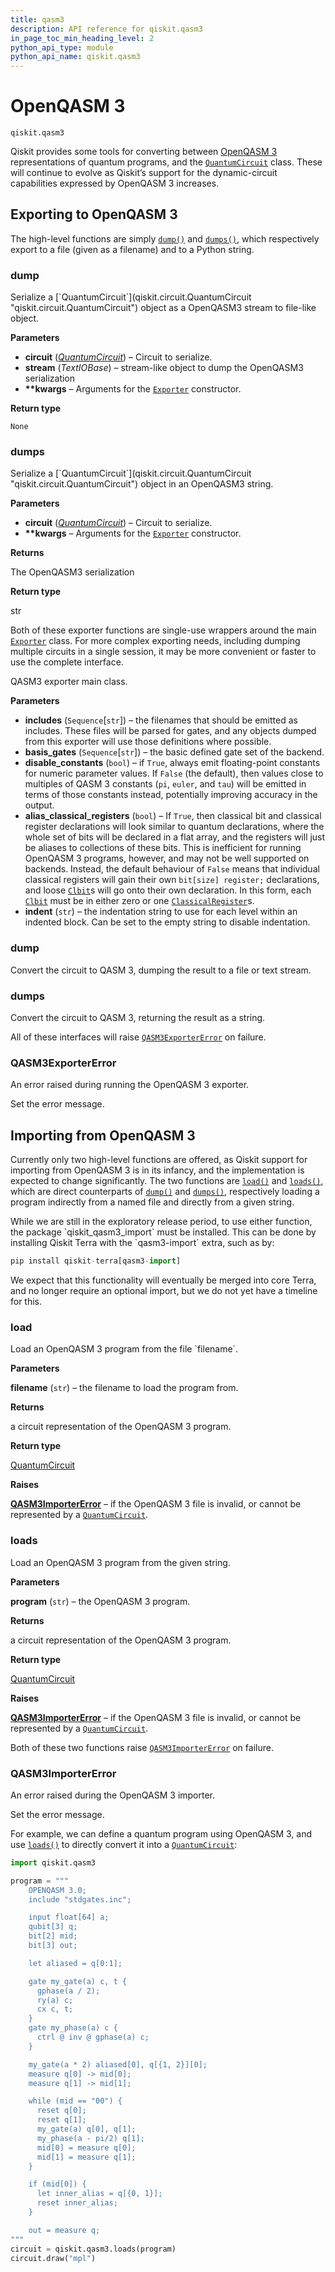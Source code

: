 ```yaml
---
title: qasm3
description: API reference for qiskit.qasm3
in_page_toc_min_heading_level: 2
python_api_type: module
python_api_name: qiskit.qasm3
---
```


<span id="module-qiskit.qasm3" />

<span id="qiskit-qasm3" />

# OpenQASM 3

<span id="module-qiskit.qasm3" />

`qiskit.qasm3`

Qiskit provides some tools for converting between [OpenQASM 3](https://openqasm.com) representations of quantum programs, and the [`QuantumCircuit`](qiskit.circuit.QuantumCircuit "qiskit.circuit.QuantumCircuit") class. These will continue to evolve as Qiskit’s support for the dynamic-circuit capabilities expressed by OpenQASM 3 increases.

## Exporting to OpenQASM 3

The high-level functions are simply [`dump()`](#qiskit.qasm3.dump "qiskit.qasm3.dump") and [`dumps()`](#qiskit.qasm3.dumps "qiskit.qasm3.dumps"), which respectively export to a file (given as a filename) and to a Python string.

### dump

<Function id="qiskit.qasm3.dump" github="https://github.com/qiskit/qiskit/tree/stable/0.23/qiskit/qasm3/__init__.py" signature="dump(circuit, stream, **kwargs)">
  Serialize a [`QuantumCircuit`](qiskit.circuit.QuantumCircuit "qiskit.circuit.QuantumCircuit") object as a OpenQASM3 stream to file-like object.

  **Parameters**

  *   **circuit** ([*QuantumCircuit*](qiskit.circuit.QuantumCircuit "qiskit.circuit.QuantumCircuit")) – Circuit to serialize.
  *   **stream** (*TextIOBase*) – stream-like object to dump the OpenQASM3 serialization
  *   **\*\*kwargs** – Arguments for the [`Exporter`](#qiskit.qasm3.Exporter "qiskit.qasm3.Exporter") constructor.

  **Return type**

  `None`
</Function>

### dumps

<Function id="qiskit.qasm3.dumps" github="https://github.com/qiskit/qiskit/tree/stable/0.23/qiskit/qasm3/__init__.py" signature="dumps(circuit, **kwargs)">
  Serialize a [`QuantumCircuit`](qiskit.circuit.QuantumCircuit "qiskit.circuit.QuantumCircuit") object in an OpenQASM3 string.

  **Parameters**

  *   **circuit** ([*QuantumCircuit*](qiskit.circuit.QuantumCircuit "qiskit.circuit.QuantumCircuit")) – Circuit to serialize.
  *   **\*\*kwargs** – Arguments for the [`Exporter`](#qiskit.qasm3.Exporter "qiskit.qasm3.Exporter") constructor.

  **Returns**

  The OpenQASM3 serialization

  **Return type**

  str
</Function>

Both of these exporter functions are single-use wrappers around the main [`Exporter`](#qiskit.qasm3.Exporter "qiskit.qasm3.Exporter") class. For more complex exporting needs, including dumping multiple circuits in a single session, it may be more convenient or faster to use the complete interface.

<Class id="qiskit.qasm3.Exporter" github="https://github.com/qiskit/qiskit/tree/stable/0.23/qiskit/qasm3/exporter.py" signature="Exporter(includes=('stdgates.inc',), basis_gates=('U',), disable_constants=False, alias_classical_registers=False, indent='  ')">
  QASM3 exporter main class.

  **Parameters**

  *   **includes** (`Sequence`\[`str`]) – the filenames that should be emitted as includes. These files will be parsed for gates, and any objects dumped from this exporter will use those definitions where possible.
  *   **basis\_gates** (`Sequence`\[`str`]) – the basic defined gate set of the backend.
  *   **disable\_constants** (`bool`) – if `True`, always emit floating-point constants for numeric parameter values. If `False` (the default), then values close to multiples of QASM 3 constants (`pi`, `euler`, and `tau`) will be emitted in terms of those constants instead, potentially improving accuracy in the output.
  *   **alias\_classical\_registers** (`bool`) – If `True`, then classical bit and classical register declarations will look similar to quantum declarations, where the whole set of bits will be declared in a flat array, and the registers will just be aliases to collections of these bits. This is inefficient for running OpenQASM 3 programs, however, and may not be well supported on backends. Instead, the default behaviour of `False` means that individual classical registers will gain their own `bit[size] register;` declarations, and loose [`Clbit`](qiskit.circuit.Clbit "qiskit.circuit.Clbit")s will go onto their own declaration. In this form, each [`Clbit`](qiskit.circuit.Clbit "qiskit.circuit.Clbit") must be in either zero or one [`ClassicalRegister`](qiskit.circuit.ClassicalRegister "qiskit.circuit.ClassicalRegister")s.
  *   **indent** (`str`) – the indentation string to use for each level within an indented block. Can be set to the empty string to disable indentation.

  ### dump

  <Function id="qiskit.qasm3.Exporter.dump" signature="dump(circuit, stream)">
    Convert the circuit to QASM 3, dumping the result to a file or text stream.
  </Function>

  ### dumps

  <Function id="qiskit.qasm3.Exporter.dumps" signature="dumps(circuit)">
    Convert the circuit to QASM 3, returning the result as a string.
  </Function>
</Class>

All of these interfaces will raise [`QASM3ExporterError`](#qiskit.qasm3.QASM3ExporterError "qiskit.qasm3.QASM3ExporterError") on failure.

### QASM3ExporterError

<Class id="qiskit.qasm3.QASM3ExporterError" github="https://github.com/qiskit/qiskit/tree/stable/0.23/qiskit/qasm3/exceptions.py" signature="QASM3ExporterError(*message)">
  An error raised during running the OpenQASM 3 exporter.

  Set the error message.
</Class>

## Importing from OpenQASM 3

Currently only two high-level functions are offered, as Qiskit support for importing from OpenQASM 3 is in its infancy, and the implementation is expected to change significantly. The two functions are [`load()`](#qiskit.qasm3.load "qiskit.qasm3.load") and [`loads()`](#qiskit.qasm3.loads "qiskit.qasm3.loads"), which are direct counterparts of [`dump()`](#qiskit.qasm3.dump "qiskit.qasm3.dump") and [`dumps()`](#qiskit.qasm3.dumps "qiskit.qasm3.dumps"), respectively loading a program indirectly from a named file and directly from a given string.

<Admonition title="Note" type="note">
  While we are still in the exploratory release period, to use either function, the package `qiskit_qasm3_import` must be installed. This can be done by installing Qiskit Terra with the `qasm3-import` extra, such as by:

  ```python
  pip install qiskit-terra[qasm3-import]
  ```

  We expect that this functionality will eventually be merged into core Terra, and no longer require an optional import, but we do not yet have a timeline for this.
</Admonition>

### load

<Function id="qiskit.qasm3.load" github="https://github.com/qiskit/qiskit/tree/stable/0.23/qiskit/qasm3/__init__.py" signature="load(filename)">
  Load an OpenQASM 3 program from the file `filename`.

  **Parameters**

  **filename** (`str`) – the filename to load the program from.

  **Returns**

  a circuit representation of the OpenQASM 3 program.

  **Return type**

  [QuantumCircuit](qiskit.circuit.QuantumCircuit "qiskit.circuit.QuantumCircuit")

  **Raises**

  [**QASM3ImporterError**](#qiskit.qasm3.QASM3ImporterError "qiskit.qasm3.QASM3ImporterError") – if the OpenQASM 3 file is invalid, or cannot be represented by a [`QuantumCircuit`](qiskit.circuit.QuantumCircuit "qiskit.circuit.QuantumCircuit").
</Function>

### loads

<Function id="qiskit.qasm3.loads" github="https://github.com/qiskit/qiskit/tree/stable/0.23/qiskit/qasm3/__init__.py" signature="loads(program)">
  Load an OpenQASM 3 program from the given string.

  **Parameters**

  **program** (`str`) – the OpenQASM 3 program.

  **Returns**

  a circuit representation of the OpenQASM 3 program.

  **Return type**

  [QuantumCircuit](qiskit.circuit.QuantumCircuit "qiskit.circuit.QuantumCircuit")

  **Raises**

  [**QASM3ImporterError**](#qiskit.qasm3.QASM3ImporterError "qiskit.qasm3.QASM3ImporterError") – if the OpenQASM 3 file is invalid, or cannot be represented by a [`QuantumCircuit`](qiskit.circuit.QuantumCircuit "qiskit.circuit.QuantumCircuit").
</Function>

Both of these two functions raise [`QASM3ImporterError`](#qiskit.qasm3.QASM3ImporterError "qiskit.qasm3.QASM3ImporterError") on failure.

### QASM3ImporterError

<Class id="qiskit.qasm3.QASM3ImporterError" github="https://github.com/qiskit/qiskit/tree/stable/0.23/qiskit/qasm3/exceptions.py" signature="QASM3ImporterError(*message)">
  An error raised during the OpenQASM 3 importer.

  Set the error message.
</Class>

For example, we can define a quantum program using OpenQASM 3, and use [`loads()`](#qiskit.qasm3.loads "qiskit.qasm3.loads") to directly convert it into a [`QuantumCircuit`](qiskit.circuit.QuantumCircuit "qiskit.circuit.QuantumCircuit"):

```python
import qiskit.qasm3

program = """
    OPENQASM 3.0;
    include "stdgates.inc";

    input float[64] a;
    qubit[3] q;
    bit[2] mid;
    bit[3] out;

    let aliased = q[0:1];

    gate my_gate(a) c, t {
      gphase(a / 2);
      ry(a) c;
      cx c, t;
    }
    gate my_phase(a) c {
      ctrl @ inv @ gphase(a) c;
    }

    my_gate(a * 2) aliased[0], q[{1, 2}][0];
    measure q[0] -> mid[0];
    measure q[1] -> mid[1];

    while (mid == "00") {
      reset q[0];
      reset q[1];
      my_gate(a) q[0], q[1];
      my_phase(a - pi/2) q[1];
      mid[0] = measure q[0];
      mid[1] = measure q[1];
    }

    if (mid[0]) {
      let inner_alias = q[{0, 1}];
      reset inner_alias;
    }

    out = measure q;
"""
circuit = qiskit.qasm3.loads(program)
circuit.draw("mpl")
```


